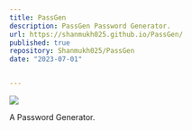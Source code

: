 ```yaml
---
title: PassGen
description: PassGen Password Generator.
url: https://shanmukh025.github.io/PassGen/
published: true
repository: Shanmukh025/PassGen
date: "2023-07-01"


---
```



[![](https://shanmukh25.vercel.app/_next/image?url=https%3A%2F%2Fimgur.com%2FOB9GMzm.gif&w=640&q=75)](https://shanmukh025.github.io/PassGen/)

A Password Generator.

